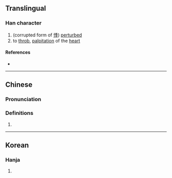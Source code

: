 {{character info}}
==Translingual==

===Han character===
{{Han char|rn=9|rad=人|as=08|sn=10|four=|canj=OHDD|ids=⿰亻季}}

# (corrupted form of [[悸]]) [[perturb]]ed
# to [[throb]], [[palpitation]] of the [[heart]]

====References====
* {{Han ref|kx=0109.171|hdz=10179.070|uh=3467|ud=13415}}

----

==Chinese==
{{zh-forms}}

===Pronunciation===
{{zh-pron
|m=jì
|c=gwai3
|mc=
|oc=
|ma=
|cat=a,v
}}

===Definitions===
{{zh-hanzi}}

# {{rfdef|zh}}

----

==Korean==

===Hanja===
{{ko-hanja|두근거리다|두근거릴|계}}

# {{rfdef|ko|sort=人08}}
